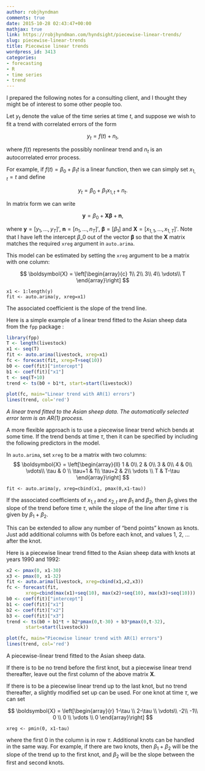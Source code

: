 ```yaml
---
author: robjhyndman
comments: true
date: 2015-10-28 02:43:47+00:00
mathjax: true
link: https://robjhyndman.com/hyndsight/piecewise-linear-trends/
slug: piecewise-linear-trends
title: Piecewise linear trends
wordpress_id: 3413
categories:
- forecasting
- R
- time series
- trend
---
```


I prepared the following notes for a consulting client, and I thought they might be of interest to some other people too.

Let $y_t$ denote the value of the time series at time $t$, and suppose we wish to fit a trend with correlated errors of the form
<div>
$$ y_t = f(t) + n_t, $$
</div>
where $f(t)$ represents the possibly nonlinear trend and $n_t$ is an autocorrelated error process.<!-- more -->

For example, if $f(t) = \beta_0+\beta_1 t$ is a linear function, then we can simply set $x_{1,t}=t$ and define

<div>
$$ y_t = \beta_0 + \beta_1x_{1,t} + n_t. $$
</div>

In matrix form we can write

<div>
$$ \boldsymbol{y} = \beta_0 + \boldsymbol{X}\boldsymbol{\beta} + \boldsymbol{n},$$
</div>

where $\boldsymbol{y}=[y_1,\dots,y_T]'$, $\boldsymbol{n}=[n_1,\dots,n_T]'$, $\boldsymbol{\beta}=[\beta_1]$ and $\boldsymbol{X} = [x_{1,1},\dots,x_{1,T}]'$. Note that I have left the intercept $\beta\_0$ out of the vector $\boldsymbol{\beta}$ so that the $\boldsymbol{X}$ matrix matches the required `xreg` argument in `auto.arima`.

This model can be estimated by setting the `xreg` argument to be a matrix with one column:

<div>
$$
\boldsymbol{X} = \left[\begin{array}{c}
1\\
2\\
3\\
4\\
\vdots\\
T
\end{array}\right]
$$
</div>

```
x1 <- 1:length(y)
fit <- auto.arima(y, xreg=x1) 
```

The associated coefficient is the slope of the trend line.

Here is a simple example of a linear trend fitted to the Asian sheep data from the `fpp` package :

```r
library(fpp)
T <- length(livestock)
x1 <- seq(T)
fit <- auto.arima(livestock, xreg=x1)
fc <- forecast(fit, xreg=T+seq(10))
b0 <- coef(fit)["intercept"]
b1 <- coef(fit)["x1"]
t <- seq(T+10)
trend <- ts(b0 + b1*t, start=start(livestock))

plot(fc, main="Linear trend with AR(1) errors")
lines(trend, col='red')
```

*A linear trend fitted to the Asian sheep data. The automatically selected error term is an AR(1) process.*

A more flexible approach is to use a piecewise linear trend which bends at some time. If the trend bends at time $\tau$, then it can be specified by including the following predictors in the model.
<div>
\begin{align}
 x_{1,t}  &=  t \\
 x_{2,t} &=  \begin{cases}
0 & t < \tau;\\
(t-\tau) &  t \ge \tau.
\end{cases}
\end{align}
In `auto.arima`, set `xreg` to be a matrix with two columns:
$$
\boldsymbol{X} = \left[\begin{array}{ll}
1 & 0\\
2 & 0\\
3 & 0\\
4 & 0\\
\vdots\\
\tau & 0 \\
\tau+1 & 1\\
\tau+2 & 2\\
\vdots \\
T & T-\tau
\end{array}\right]
$$


    
    
    fit <- auto.arima(y, xreg=cbind(x1, pmax(0,x1-tau))
    



If the associated coefficients of $x_{1,t}$ and $x_{2,t}$ are $\beta_1$ and $\beta_2$, then $\beta_1$ gives the slope of the trend before time $\tau$, while the slope of the line after time $\tau$ is given by $\beta_1+\beta_2$.

This can be extended to allow any number of "bend points" known as knots. Just add additional columns with 0s before each knot, and values 1, 2, ... after the knot.

Here is a piecewise linear trend fitted to the Asian sheep data with knots at years 1990 and 1992:

```r
x2 <- pmax(0, x1-30)
x3 <- pmax(0, x1-32)
fit <- auto.arima(livestock, xreg=cbind(x1,x2,x3))
fc <- forecast(fit, 
       xreg=cbind(max(x1)+seq(10), max(x2)+seq(10), max(x3)+seq(10)))
b0 <- coef(fit)["intercept"]
b1 <- coef(fit)["x1"]
b2 <- coef(fit)["x2"]
b3 <- coef(fit)["x3"]
trend <- ts(b0 + b1*t + b2*pmax(0,t-30) + b3*pmax(0,t-32),
       start=start(livestock))

plot(fc, main="Piecewise linear trend with AR(1) errors")
lines(trend, col='red')
```

A piecewise-linear trend fitted to the Asian sheep data.

If there is to be no trend before the first knot, but a piecewise linear trend thereafter,  leave out the first column of the above matrix $\boldsymbol{X}$.

If there is to be a piecewise linear trend up to the last knot, but no trend thereafter, a slightly modified set up can be used. For one knot at time $\tau$, we can set
<div>
$$
\boldsymbol{X} = \left[\begin{array}{r}
1-\tau \\
2-\tau \\
\vdots\\
-2\\
-1\\
0 \\
0 \\
\vdots \\
0
\end{array}\right]
$$
</div>

    
    
    xreg <- pmin(0, x1-tau)
    



where the first 0 in the column is in row $\tau$. Additional knots can be handled in the same way. For example, if there are two knots, then   $\beta_1+\beta_2$ will be the slope of the trend up to the first knot, and $\beta_2$ will be the  slope between the first and second knots.
